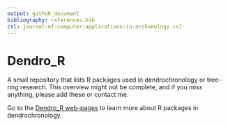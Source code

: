 ```yaml
---
output: github_document
bibliography: references.bib
csl: journal-of-computer-applications-in-archaeology.csl
---
```


# Dendro_R

A small repository that lists R packages used in dendrochronology or tree-ring research. This overview might not be complete, and if you miss anything, please add these or contact me.

Go to the [Dendro_R web-pages](https://ronaldvisser.github.io/Dendro_R/) to learn more about R packages in dendrochronology.

# 
